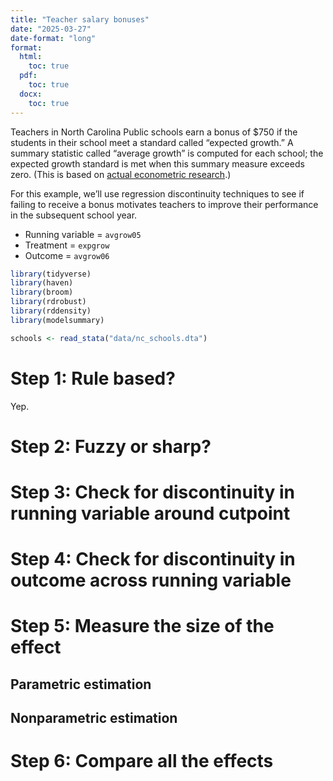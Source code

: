 ```yaml
---
title: "Teacher salary bonuses"
date: "2025-03-27"
date-format: "long"
format:
  html:
    toc: true
  pdf:
    toc: true
  docx:
    toc: true
---
```


Teachers in North Carolina Public schools earn a bonus of \$750 if the students in their school meet a standard called "expected growth." A summary statistic called "average growth" is computed for each school; the expected growth standard is met when this summary measure exceeds zero. (This is based on [actual econometric research](https://my.vanderbilt.edu/performanceincentives/files/2012/10/200803_Vigdor_TeacherBonusesNC.pdf).)

For this example, we'll use regression discontinuity techniques to see if failing to receive a bonus motivates teachers to improve their performance in the subsequent school year.

- Running variable = `avgrow05`
- Treatment = `expgrow`
- Outcome = `avgrow06`

```r
library(tidyverse)
library(haven)
library(broom)
library(rdrobust)
library(rddensity)
library(modelsummary)

schools <- read_stata("data/nc_schools.dta")
```

# Step 1: Rule based?

Yep.

# Step 2: Fuzzy or sharp?

# Step 3: Check for discontinuity in running variable around cutpoint

# Step 4: Check for discontinuity in outcome across running variable

# Step 5: Measure the size of the effect

## Parametric estimation

## Nonparametric estimation

# Step 6: Compare all the effects
